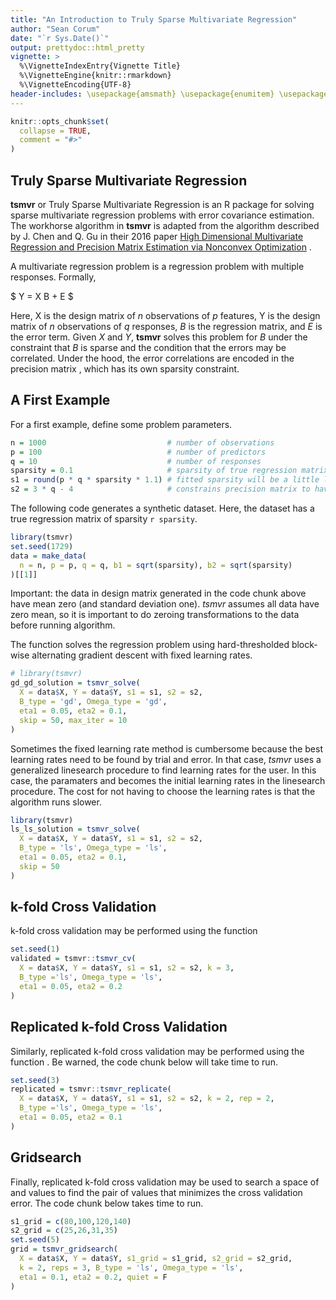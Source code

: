 ```yaml
---
title: "An Introduction to Truly Sparse Multivariate Regression"
author: "Sean Corum"
date: "`r Sys.Date()`"
output: prettydoc::html_pretty
vignette: >
  %\VignetteIndexEntry{Vignette Title}
  %\VignetteEngine{knitr::rmarkdown}
  %\VignetteEncoding{UTF-8}
header-includes: \usepackage{amsmath} \usepackage{enumitem} \usepackage{bm} \usepackage{algorithm} \usepackage{algorithmic} \usepackage{subfig} \bibliography{references}
---
```


```r
knitr::opts_chunk$set(
  collapse = TRUE,
  comment = "#>"
)
```

## Truly Sparse Multivariate Regression

__tsmvr__ or Truly Sparse Multivariate Regression is an R package for solving sparse multivariate regression problems with error covariance estimation. The workhorse algorithm in __tsmvr__ is adapted from the algorithm described by J. Chen and Q. Gu in their 2016 paper [High Dimensional Multivariate Regression and Precision Matrix Estimation via Nonconvex Optimization](https://arxiv.org/abs/1606.00832) .

A multivariate regression problem is a regression problem with multiple responses. Formally,

$ Y = X B + E $

Here, X is the design matrix of $n$ observations of $p$ features, Y is the design matrix of $n$ observations of $q$ responses, $B$ is the regression matrix, and $E$ is the error term. Given  $X$ and $Y$, __tsmvr__ solves this problem for $B$ under the constraint that $B$ is sparse and the condition that the errors may be correlated. Under the hood, the error correlations are encoded in the precision matrix \mathbf{\Omega}, which has its own sparsity constraint.

## A First Example

For a first example, define some problem parameters.

```r
n = 1000                           # number of observations
p = 100                            # number of predictors
q = 10                             # number of responses
sparsity = 0.1                     # sparsity of true regression matrix
s1 = round(p * q * sparsity * 1.1) # fitted sparsity will be a little larger than the true sparsity
s2 = 3 * q - 4                     # constrains precision matrix to have the number of entries as a tri-diagonal matrix
```

The following code generates a synthetic dataset. Here, the dataset has a true regression matrix of sparsity `r sparsity`.

```r
library(tsmvr)
set.seed(1729)
data = make_data(
  n = n, p = p, q = q, b1 = sqrt(sparsity), b2 = sqrt(sparsity)
)[[1]]
```

Important: the data in design matrix generated in the code chunk above have mean zero (and standard deviation one). *tsmvr* assumes all data have zero mean, so it is important to do zeroing transformations to the data before running algorithm. 

The function \code{tsmvr_solve} solves the regression problem using hard-thresholded block-wise alternating gradient descent with fixed learning rates.

```r
# library(tsmvr)
gd_gd_solution = tsmvr_solve(
  X = data$X, Y = data$Y, s1 = s1, s2 = s2, 
  B_type = 'gd', Omega_type = 'gd',
  eta1 = 0.05, eta2 = 0.1,
  skip = 50, max_iter = 10
)
```

Sometimes the fixed learning rate method is cumbersome because the best learning rates need to be found by trial and error. In that case, *tsmvr* uses a generalized linesearch procedure to find learning rates for the user. In this case, the paramaters \code{eta1} and \code{eta2} becomes the initial learning rates in the linesearch procedure. The cost for not having to choose the learning rates is that the algorithm runs slower.

```r
library(tsmvr)
ls_ls_solution = tsmvr_solve(
  X = data$X, Y = data$Y, s1 = s1, s2 = s2, 
  B_type = 'ls', Omega_type = 'ls',
  eta1 = 0.05, eta2 = 0.1,
  skip = 50
)  
```

## k-fold Cross Validation

k-fold cross validation may be performed using the function \code{tsmvr_cv}

```r
set.seed(1)
validated = tsmvr::tsmvr_cv(
  X = data$X, Y = data$Y, s1 = s1, s2 = s2, k = 3,
  B_type ='ls', Omega_type = 'ls', 
  eta1 = 0.05, eta2 = 0.2
)
```

## Replicated k-fold Cross Validation

Similarly, replicated k-fold cross validation may be performed using the function \code{tsmvr_replicate}. Be warned, the code chunk below will take time to run.

```r
set.seed(3)
replicated = tsmvr::tsmvr_replicate(
  X = data$X, Y = data$Y, s1 = s1, s2 = s2, k = 2, rep = 2,
  B_type ='ls', Omega_type = 'ls', 
  eta1 = 0.05, eta2 = 0.1
)
```

## Gridsearch

Finally, replicated k-fold cross validation may be used to search a space of \code{s1} and \code{s2} values to find the pair of values that minimizes the cross validation error. The code chunk below takes time to run.

```r
s1_grid = c(80,100,120,140)
s2_grid = c(25,26,31,35)
set.seed(5)
grid = tsmvr_gridsearch(
  X = data$X, Y = data$Y, s1_grid = s1_grid, s2_grid = s2_grid, 
  k = 2, reps = 3, B_type = 'ls', Omega_type = 'ls',
  eta1 = 0.1, eta2 = 0.2, quiet = F
)
```
